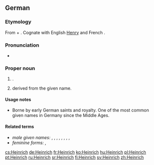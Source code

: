==German==

===Etymology===
From {{etyl|goh|de}} {{term|heim||home|lang=goh}} + {{term|rihhi||ruler|lang=goh}}. Cognate with English [[Henry]] and French {{l|fr|Henri}}.

===Pronunciation===
*{{IPA|[ˈhaɪnʁɪç]|lang=de}}

===Proper noun===
{{head|de|proper noun}}

# {{given name|male|lang=de}}.
# {{surname|lang=de|from=given names|dot=}} derived from the given name.

====Usage notes====
* Borne by early German saints and royalty. One of the most common given names in Germany since the Middle Ages.

====Related terms====
* ''male given names:'' {{l|de|Emmerich}}, {{l|de|Harry}}, {{l|de|Heiko}}, {{l|de|Heine}}, {{l|de|Heiner}}, {{l|de|Heinz}}, {{l|de|Henri}}, {{l|de|Henry}}, {{l|de|Hinrich}}
* ''feminine forms:''  {{l|de|Heike}}, {{l|de|Henny}}

[[cs:Heinrich]]
[[de:Heinrich]]
[[fr:Heinrich]]
[[ko:Heinrich]]
[[hu:Heinrich]]
[[pl:Heinrich]]
[[pt:Heinrich]]
[[ru:Heinrich]]
[[sr:Heinrich]]
[[fi:Heinrich]]
[[sv:Heinrich]]
[[zh:Heinrich]]